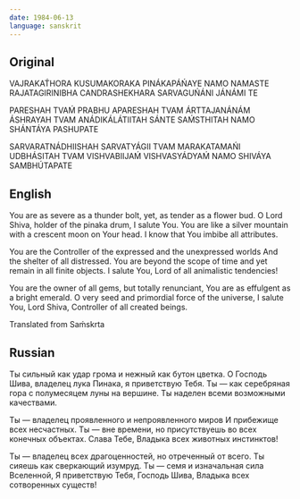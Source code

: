 ```yaml
---
date: 1984-06-13
language: sanskrit
---
```


## Original

VAJRAKAT́HORA KUSUMAKORAKA
PINÁKAPÁŃAYE NAMO NAMASTE
RAJATAGIRINIBHA CANDRASHEKHARA
SARVAGUŃÁNI JÁNÁMI TE

PARESHAH TVAḾ PRABHU APARESHAH TVAM
ÁRTTAJANÁNÁM ÁSHRAYAH TVAM
ANÁDIKÁLÁTIITAH SÁNTE SAḾSTHITAH
NAMO SHÁNTÁYA PASHUPATE

SARVARATNÁDHIISHAH SARVATYÁGII TVAM
MARAKATAMAŃI UDBHÁSITAH TVAM
VISHVABIIJAḾ VISHVASYÁDYAḾ
NAMO SHIVÁYA SAMBHÚTAPATE

## English

You are as severe as a thunder bolt,
yet, as tender as a flower bud.
O Lord Shiva, holder of the pinaka drum,
I salute You.
You are like a silver mountain
with a crescent moon on Your head.
I know that You imbibe all attributes.

You are the Controller of the expressed
and the unexpressed worlds
And the shelter of all distressed.
You are beyond the scope of time
and yet remain in all finite objects.
I salute You, Lord of all animalistic tendencies!

You are the owner of all gems,
but totally renunciant,
You are as effulgent as a bright emerald.
O very seed and primordial force of the universe,
I salute You, Lord Shiva,
Controller of all created beings.

Translated from Saḿskrta

## Russian

Ты сильный как удар грома и нежный как бутон цветка.
О Господь Шива, владелец лука Пинака, я приветствую Тебя.
Ты — как серебряная гора с полумесяцем луны на вершине.
Ты наделен всеми возможными качествами.

Ты — владелец проявленного и непроявленного миров
И прибежище всех несчастных.
Ты — вне времени, но присутствуешь во всех конечных объектах.
Слава Тебе, Владыка всех животных инстинктов!

Ты — владелец всех драгоценностей, но отреченный от всего.
Ты сияешь как сверкающий изумруд.
Ты — семя и изначальная сила Вселенной,
Я приветствую Тебя, Господь Шива,
Владыка всех сотворенных существ!
